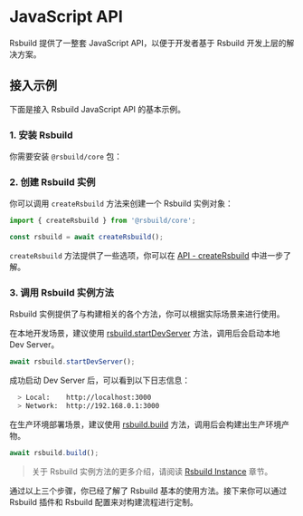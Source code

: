 # JavaScript API

Rsbuild 提供了一整套 JavaScript API，以便于开发者基于 Rsbuild 开发上层的解决方案。

## 接入示例

下面是接入 Rsbuild JavaScript API 的基本示例。

### 1. 安装 Rsbuild

你需要安装 `@rsbuild/core` 包：


<PackageManagerTabs command="add @rsbuild/core -D" />

### 2. 创建 Rsbuild 实例

你可以调用 `createRsbuild` 方法来创建一个 Rsbuild 实例对象：

```ts
import { createRsbuild } from '@rsbuild/core';

const rsbuild = await createRsbuild();
```

`createRsbuild` 方法提供了一些选项，你可以在 [API - createRsbuild](/api/javascript-api/core#creatersbuild) 中进一步了解。

### 3. 调用 Rsbuild 实例方法

Rsbuild 实例提供了与构建相关的各个方法，你可以根据实际场景来进行使用。

在本地开发场景，建议使用 [rsbuild.startDevServer](/api/javascript-api/instance#rsbuild-startdevserver) 方法，调用后会启动本地 Dev Server。

```ts
await rsbuild.startDevServer();
```

成功启动 Dev Server 后，可以看到以下日志信息：

```bash
  > Local:    http://localhost:3000
  > Network:  http://192.168.0.1:3000
```

在生产环境部署场景，建议使用 [rsbuild.build](/api/javascript-api/instance#rsbuild-build) 方法，调用后会构建出生产环境产物。

```ts
await rsbuild.build();
```

> 关于 Rsbuild 实例方法的更多介绍，请阅读 [Rsbuild Instance](/api/javascript-api/instance) 章节。

通过以上三个步骤，你已经了解了 Rsbuild 基本的使用方法。接下来你可以通过 Rsbuild 插件和 Rsbuild 配置来对构建流程进行定制。

